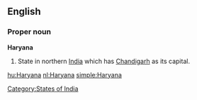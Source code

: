 ==English==

===Proper noun===
'''Haryana'''

#State in northern [[India]] which has [[Chandigarh]] as its capital.

[[Category:States of India]]

[[hu:Haryana]]
[[nl:Haryana]]
[[simple:Haryana]]